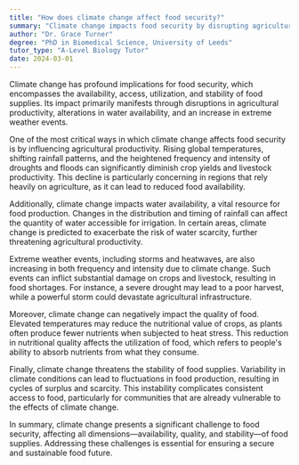 ```yaml
---
title: "How does climate change affect food security?"
summary: "Climate change impacts food security by disrupting agricultural productivity, changing water availability, and intensifying extreme weather events. These factors collectively threaten global food supply and accessibility."
author: "Dr. Grace Turner"
degree: "PhD in Biomedical Science, University of Leeds"
tutor_type: "A-Level Biology Tutor"
date: 2024-03-01
---
```


Climate change has profound implications for food security, which encompasses the availability, access, utilization, and stability of food supplies. Its impact primarily manifests through disruptions in agricultural productivity, alterations in water availability, and an increase in extreme weather events.

One of the most critical ways in which climate change affects food security is by influencing agricultural productivity. Rising global temperatures, shifting rainfall patterns, and the heightened frequency and intensity of droughts and floods can significantly diminish crop yields and livestock productivity. This decline is particularly concerning in regions that rely heavily on agriculture, as it can lead to reduced food availability.

Additionally, climate change impacts water availability, a vital resource for food production. Changes in the distribution and timing of rainfall can affect the quantity of water accessible for irrigation. In certain areas, climate change is predicted to exacerbate the risk of water scarcity, further threatening agricultural productivity.

Extreme weather events, including storms and heatwaves, are also increasing in both frequency and intensity due to climate change. Such events can inflict substantial damage on crops and livestock, resulting in food shortages. For instance, a severe drought may lead to a poor harvest, while a powerful storm could devastate agricultural infrastructure.

Moreover, climate change can negatively impact the quality of food. Elevated temperatures may reduce the nutritional value of crops, as plants often produce fewer nutrients when subjected to heat stress. This reduction in nutritional quality affects the utilization of food, which refers to people's ability to absorb nutrients from what they consume.

Finally, climate change threatens the stability of food supplies. Variability in climate conditions can lead to fluctuations in food production, resulting in cycles of surplus and scarcity. This instability complicates consistent access to food, particularly for communities that are already vulnerable to the effects of climate change.

In summary, climate change presents a significant challenge to food security, affecting all dimensions—availability, quality, and stability—of food supplies. Addressing these challenges is essential for ensuring a secure and sustainable food future.
    